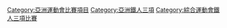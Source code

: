 [[Category:亞洲運動會比賽項目|Category:亞洲運動會比賽項目]]
[[Category:亞洲鐵人三項|Category:亞洲鐵人三項]]
[[Category:綜合運動會鐵人三項比賽|Category:綜合運動會鐵人三項比賽]]
